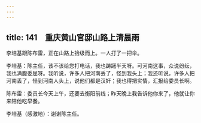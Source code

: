 ```yaml
---
---
---
```

title: 141　重庆黄山官邸山路上清晨雨
---




李培基跟陈布雷，正在山路上拾级而上。一人打了一把伞。

李培基：陈主任，该不该给您打电话，我也踌躇半天呀。可河南这事，众说纷纭，我也满腹委屈呀。我听说，许多人把河南丢了，怪到我头上；我还听说，许多人把河南丢了，怪到河南人头上，说他们都是汉奸；我也得把实情，汇报给委员长啊。

陈布雷：委员长今天上午，还要去衡阳前线；昨天晚上我告诉他你来了，他就让你来陪他吃早餐。

李培基（感激地）：谢谢陈主任。